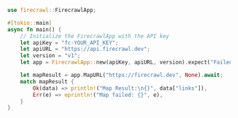 ```rust Rust
use firecrawl::FirecrawlApp;

#[tokio::main]
async fn main() {
    // Initialize the FirecrawlApp with the API key
    let apiKey = "fc-YOUR_API_KEY";
    let apiURL = "https://api.firecrawl.dev";
    let version = "v1";
    let app = FirecrawlApp::new(apiKey, apiURL, version).expect("Failed to initialize FirecrawlApp");

    let mapResult = app.MapURL("https://firecrawl.dev", None).await;
    match mapResult {
        Ok(data) => println!("Map Result:\n{}", data["links"]),
        Err(e) => eprintln!("Map failed: {}", e),
    }
}
```